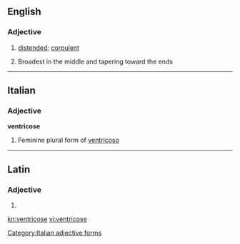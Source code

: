 ==English==

===Adjective===
{{en-adj}}

# [[distended]]; [[corpulent]]
# {{context|mycology|lang=en}} Broadest in the middle and tapering toward the ends

----

==Italian==

===Adjective===
'''ventricose''' {{g|f}}

# Feminine plural form of [[ventricoso]]

[[Category:Italian adjective forms]]

----

==Latin==

===Adjective===
{{la-adj-form|ventricose}}

# {{inflection of|ventricosus||voc|m|s|lang=la}}

[[kn:ventricose]]
[[vi:ventricose]]